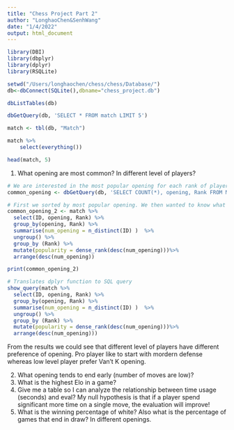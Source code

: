 ```yaml
---
title: "Chess Project Part 2"
author: "LonghaoChen&SenhWang"
date: "1/4/2022"
output: html_document
---
```


```r
library(DBI)
library(dbplyr)
library(dplyr)
library(RSQLite)

setwd("/Users/longhaochen/chess/chess/Database/")
db<-dbConnect(SQLite(),dbname="chess_project.db")
```


```r
dbListTables(db)

dbGetQuery(db, 'SELECT * FROM match LIMIT 5')

match <- tbl(db, "Match")

match %>%
    select(everything())

head(match, 5)
```

1. What opening are most common? In different level of players?

```r
# We are interested in the most popular opening for each rank of players.
common_opening <- dbGetQuery(db, 'SELECT COUNT(*), opening, Rank FROM Match GROUP BY opening, Rank')

# First we sorted by most popular opening. We then wanted to know what the most popular opening is for each rank of players so that we can make the best opening recommendations for players to learn.
common_opening_2 <- match %>%
  select(ID, opening, Rank) %>%
  group_by(opening, Rank) %>%
  summarise(num_opening = n_distinct(ID) )  %>% 
  ungroup() %>%
  group_by (Rank) %>% 
  mutate(popularity = dense_rank(desc(num_opening)))%>% 
  arrange(desc(num_opening))

print(common_opening_2)

# Translates dplyr function to SQL query
show_query(match %>%
  select(ID, opening, Rank) %>%
  group_by(opening, Rank) %>%
  summarise(num_opening = n_distinct(ID) )  %>% 
  ungroup() %>%
  group_by (Rank) %>% 
  mutate(popularity = dense_rank(desc(num_opening)))%>% 
  arrange(desc(num_opening)))
```

From the results we could see that different level of players have different preference of opening. Pro player like to start with mordern defense whereas low level player prefer Van't K opening.

2. What opening tends to end early (number of moves are low)?
3. What is the highest Elo in a game?
4. Give me a table so I can analyze the relationship between time usage (seconds) and eval? My null hypothesis is that if a player spend significant more time on a single move, the evaluation will improve!
5. What is the winning percentage of white? Also what is the percentage of games that end in draw? In different openings.